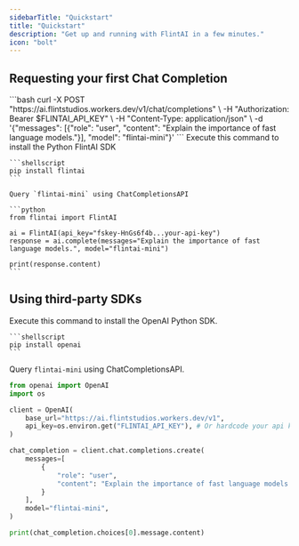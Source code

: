 ```yaml
---
sidebarTitle: "Quickstart"
title: "Quickstart"
description: "Get up and running with FlintAI in a few minutes."
icon: "bolt"
---
```


## **Requesting your first Chat Completion**

<Tabs>
  <Tab title="cURL">
    ```bash
    curl -X POST "https://ai.flintstudios.workers.dev/v1/chat/completions" \
         -H "Authorization: Bearer $FLINTAI_API_KEY" \
         -H "Content-Type: application/json" \
         -d '{"messages": [{"role": "user", "content": "Explain the importance of fast language models."}], "model": "flintai-mini"}'
    ```
  </Tab>
  <Tab title="Python">
    Execute this command to install the Python FlintAI SDK

    ```shellscript
    pip install flintai
    ```

    Query `flintai-mini` using ChatCompletionsAPI

    ```python
    from flintai import FlintAI
    
    ai = FlintAI(api_key="fskey-HnGs6f4b...your-api-key")
    response = ai.complete(messages="Explain the importance of fast language models.", model="flintai-mini")
    
    print(response.content)
    ```
  </Tab>
</Tabs>

## Using third-party SDKs

<Tabs>
  <Tab title="OpenAI Python SDK">
    Execute this command to install the OpenAI Python SDK.

    ```shellscript
    pip install openai
    ```
  </Tab>
</Tabs>

Query `flintai-mini` using ChatCompletionsAPI.

```python
from openai import OpenAI
import os

client = OpenAI(
    base_url="https://ai.flintstudios.workers.dev/v1",
    api_key=os.environ.get("FLINTAI_API_KEY"), # Or hardcode your api key here
)

chat_completion = client.chat.completions.create(
    messages=[
        {
            "role": "user",
            "content": "Explain the importance of fast language models.",
        }
    ],
    model="flintai-mini",
)

print(chat_completion.choices[0].message.content)
```